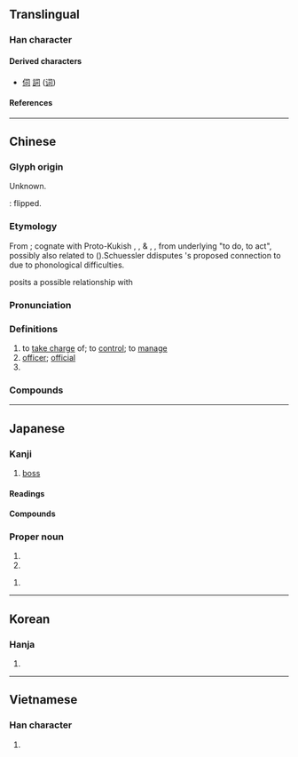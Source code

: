 {{character info/new}}
==Translingual==
{{stroke order}}
{{stroke order|type=animate}}

===Han character===
{{Han char|rn=30|rad=口|as=02|sn=5|four=17620|canj=SMR|ids=⿹𠃌𠮛}}

====Derived characters====
* [[伺]] [[詞]] ([[词]])

====References====
{{Han ref|kx=0174.030|dkj=03257|dj=0385.080|hdz=10572.080|uh=53F8}}

----

==Chinese==
{{zh-forms}}

===Glyph origin===
{{Han etym}}
Unknown.

''{{w|Shuowen}}'': {{zh-l|*后}} flipped.

===Etymology===
From {{inh|zh|sit-pro|*zə}}; cognate with Proto-Kukish {{IPAfont|*/ca/}}, {{cog|mro|caŋ||to do, to make}},  & {{cog|bo|tr=mdzad.pa}}, {{m|bo|tr=mdzod}}, from underlying {{IPAfont|*/m-za-t/}} "to do, to act", possibly also related to {{m|bo|tr=bzo|t=work, labour}} ({{zh-ref|Schuessler, 2007}}).̈Schuessler ddisputes {{zh-ref|Löffler (1966)}}'s proposed connection to {{och-l|乍|to do, work, make}} due to phonological difficulties.

{{zh-ref|Unger (1984)}} posits a possible relationship with {{cog|bo|tr=rdzi.po||t=herdsman}}

===Pronunciation===
{{zh-pron
|m=sī
|c=si1
|md=sṳ̆/sĭ
|mn=qz:sir/tw,xm,zz:su/si/tw,xm,zz:sai
|mn_note=sir/su - literary; si/sai - vernacular
|mn-t=si1
|w=1sr
|mc=y
|oc=y
|cat=v,n
}}

===Definitions===
{{zh-hanzi}}

# to [[take charge]] of; to [[control]]; to [[manage]]
# [[officer]]; [[official]]
# {{surname|zh}}

===Compounds===
{{zh-der|司舵|司法|司號員|司機|司空見慣|司令|司令部|司令員|司爐|司南|司售人員|司藥|司儀|司長|壽司|貝司|公司|司馬|司法權|司隸校尉|公司行號|司令官|公證公司|勾司人|司法院|布政司|司倉|司公|市舶司|司法行政|司馬法|大司馬|司馬門|司命|公司法|各司其事|司務|司事|三法司|光桿司令|三司|司隸|吃官司|分司|保險公司|公司債券|司農|司法官|司法警察|司法獨立|司寇|三司使|公司債|仲介公司|司空伎倆|司令臺|庫司|南司|上司|司徒|司禮|客帳司|司鐸|專司|密昔司|客將司|官司|司直|員司|卡司|兵馬司|保全公司|司理|大祭司|大眾公司|大司空|大司徒|冥司|凡立司|土司|四司六局|吐司|司馬青衫|司會|司戶|司成|司士|司城|司空|司牧|司法機關|司房|勒克司|分公司|司更|判司|公司重整|兩合公司|司晨|密司脫|廣儲司|大司客|東司|拜耳公司|押司|本司三院|投資公司|本司院|文君司馬|所司|江州司馬|教坊司|有司|派司|沒頭官司|盎司|打官司|有限公司|稅務司|法司|有司徹|祭司|監司|百貨公司|百司|牧司|牝雞司晨|無限公司|握股公司|毛司|控股公司|航空公司|起司|職司|總公司|見慣司空|船公司|藩司|總司令|起司蛋糕|興業公司|臺司|費司|開司米龍|通政司|股份公司|頂頭上司|陰司|蔡司|開司米|金融公司|藍德公司|筆墨官司|行政司法|袞司|丁司壋|百福司|舊司}}

----

==Japanese==

===Kanji===
{{ja-kanji|grade=4|rs=口02}}

# [[boss]]

====Readings====
{{ja-readings
|goon=し
|kanon=し
|toon=す
|on=じ
|kun=つかさ-, つかさど-る, みこともち-
}}
{{attn|ja|on reading じ?}}

====Compounds====
{{col5|ja
|{{ja-r|司%会|し%かい}}
|{{ja-r|司%書|し%しょ}}
|{{ja-r|司%法|し%ほう}}
|{{ja-r|司%令|し%れい}}
|{{ja-r|行%司|ぎょう%じ}}
|{{ja-r|寿司|すし}}: sushi
}}

===Proper noun===
{{ja-kanjitab|つかさ|yomi=k}}
{{ja-pos|proper|つかさ}}

# {{given name|ja|male|sort=つかさ}}
# {{surname|ja|sort=つかさ}}

{{ja-kanjitab|まもる|yomi=}}
{{ja-pos|proper|まもる}}
# {{given name|ja|male|sort=まもる}}
----

==Korean==

===Hanja===
{{ko-hanja|hangeul=[[사]]|rv=sa|mr=sa}}

# {{rfdef|ko|sort=口02}}

----

==Vietnamese==

===Han character===
{{vi-readings|reading=[[ti]], [[tư]], [[tơ]]|rs=口02}}

# {{rfdef|vi|sort=口02}}
